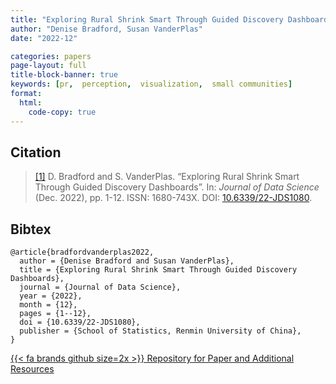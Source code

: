 ```yaml
---
title: "Exploring Rural Shrink Smart Through Guided Discovery Dashboards"
author: "Denise Bradford, Susan VanderPlas"
date: "2022-12"

categories: papers
page-layout: full
title-block-banner: true
keywords: [pr,  perception,  visualization,  small communities]
format:
  html:
    code-copy: true
---
```

 

 
## Citation
> <a name=bib-bradfordvanderplas2022></a>[[1]](#cite-bradfordvanderplas2022) D. Bradford and S. VanderPlas. “Exploring Rural Shrink Smart Through Guided Discovery Dashboards”. In: _Journal of Data Science_ (Dec. 2022), pp. 1-12. ISSN: 1680-743X. DOI: [10.6339/22-JDS1080](https://doi.org/10.6339%2F22-JDS1080).

::: {.callout-note collapse='true'}
## Bibtex
```
@article{bradfordvanderplas2022,
  author = {Denise Bradford and Susan VanderPlas},
  title = {Exploring Rural Shrink Smart Through Guided Discovery Dashboards},
  journal = {Journal of Data Science},
  year = {2022},
  month = {12},
  pages = {1--12},
  doi = {10.6339/22-JDS1080},
  publisher = {School of Statistics, Renmin University of China},
}
```
:::




[{{< fa brands github size=2x >}} Repository for Paper and Additional Resources](https://github.com/drbradford12/SDSS-Abstract-2022){.btn .btn-tip role="button"}
